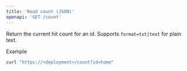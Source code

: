 ```yaml
---
title: 'Read count (JSON)'
openapi: 'GET /count'
---
```


Return the current hit count for an id. Supports `format=txt|text` for plain text.

Example
```bash
curl "https://<deployment>/count?id=home"
```
